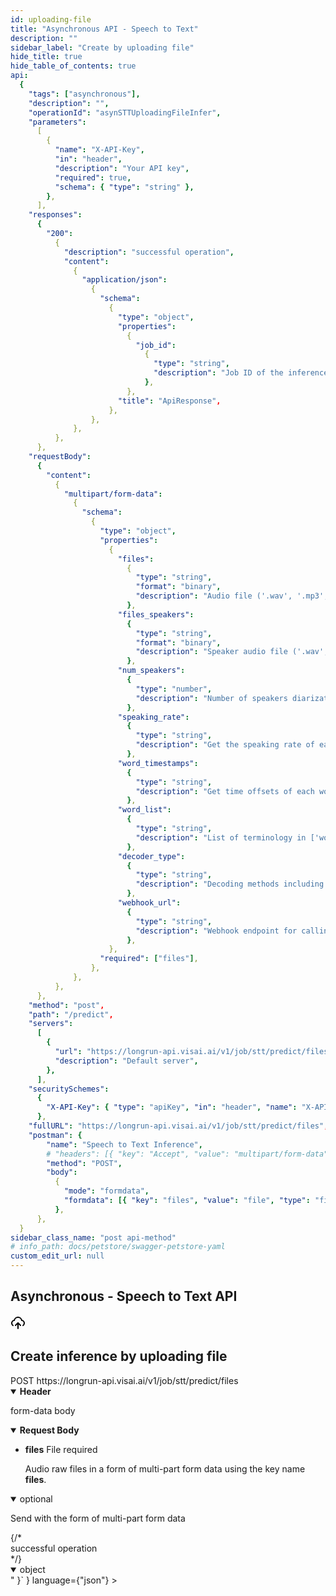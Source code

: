 ```yaml
---
id: uploading-file
title: "Asynchronous API - Speech to Text"
description: ""
sidebar_label: "Create by uploading file"
hide_title: true
hide_table_of_contents: true
api:
  {
    "tags": ["asynchronous"],
    "description": "",
    "operationId": "asynSTTUploadingFileInfer",
    "parameters":
      [
        {
          "name": "X-API-Key",
          "in": "header",
          "description": "Your API key",
          "required": true,
          "schema": { "type": "string" },
        },
      ],
    "responses":
      {
        "200":
          {
            "description": "successful operation",
            "content":
              {
                "application/json":
                  {
                    "schema":
                      {
                        "type": "object",
                        "properties":
                          {
                            "job_id":
                              {
                                "type": "string",
                                "description": "Job ID of the inference",
                              },
                          },
                        "title": "ApiResponse",
                      },
                  },
              },
          },
      },
    "requestBody":
      {
        "content":
          {
            "multipart/form-data":
              {
                "schema":
                  {
                    "type": "object",
                    "properties":
                      {
                        "files":
                          {
                            "type": "string",
                            "format": "binary",
                            "description": "Audio file ('.wav', '.mp3', '.ogg', and etc.)",
                          },
                        "files_speakers":
                          {
                            "type": "string",
                            "format": "binary",
                            "description": "Speaker audio file ('.wav', '.mp3', '.ogg', and etc.)",
                          },
                        "num_speakers":
                          {
                            "type": "number",
                            "description": "Number of speakers diarization in 1-4 speakers. (default: 1)",
                          },
                        "speaking_rate":
                          {
                            "type": "string",
                            "description": "Get the speaking rate of each transcription by settings true (default: false)",
                          },
                        "word_timestamps":
                          {
                            "type": "string",
                            "description": "Get time offsets of each word by settings true (default: false)",
                          },
                        "word_list":
                          {
                            "type": "string",
                            "description": "List of terminology in ['word_1', 'word_2', ...] format",
                          },
                        "decoder_type":
                          {
                            "type": "string",
                            "description": "Decoding methods including Greedy, BeamSearch, and LMBeamSearch (default: LMBeamSearch)",
                          },
                        "webhook_url":
                          {
                            "type": "string",
                            "description": "Webhook endpoint for calling once job status is completed",
                          },
                      },
                    "required": ["files"],
                  },
              },
          },
      },
    "method": "post",
    "path": "/predict",
    "servers":
      [
        {
          "url": "https://longrun-api.visai.ai/v1/job/stt/predict/files",
          "description": "Default server",
        },
      ],
    "securitySchemes":
      {
        "X-API-Key": { "type": "apiKey", "in": "header", "name": "X-API-Key" },
      },
    "fullURL": "https://longrun-api.visai.ai/v1/job/stt/predict/files",
    "postman": {
        "name": "Speech to Text Inference",
        # "headers": [{ "key": "Accept", "value": "multipart/form-data" }],
        "method": "POST",
        "body":
          {
            "mode": "formdata",
            "formdata": [{ "key": "files", "value": "file", "type": "file" }],
          },
      },
  }
sidebar_class_name: "post api-method"
# info_path: docs/petstore/swagger-petstore-yaml
custom_edit_url: null
---
```



## Asynchronous - Speech to Text API

<div
  style={{
    display: "flex",
    alignItems: "center",
    gap: "0.5rem",
    marginBottom: "1rem",
  }}
>
  <svg
    width="24"
    height="24"
    viewBox="0 0 24 24"
    fill="none"
    xmlns="http://www.w3.org/2000/svg"
  >
    <path
      d="M4 16.2422C2.79401 15.435 2 14.0602 2 12.5C2 10.1564 3.79151 8.23129 6.07974 8.01937C6.54781 5.17213 9.02024 3 12 3C14.9798 3 17.4522 5.17213 17.9203 8.01937C20.2085 8.23129 22 10.1564 22 12.5C22 14.0602 21.206 15.435 20 16.2422M8 16L12 12M12 12L16 16M12 12V21"
      stroke="black"
      stroke-width="2"
      stroke-linecap="round"
      stroke-linejoin="round"
    />
  </svg>
  <h2 style={{ marginBottom: "0" }}>Create inference by uploading file</h2>
</div>

<div className="custom-url-container">
  <span className="custom-method">POST</span>
  <span className="custom-url">https://longrun-api.visai.ai/v1/job/stt/predict/files</span>
</div>
<details style={{ marginBottom: "1rem" }} data-collapsed={false} open={true}>
  <summary style={{}}>
    <strong>Header</strong>
  </summary>
  <div>
    <ul>
      <ParamsItem
        className={"paramsItem"}
        param={{
          name: "X-API-Key",
          in: "header",
          description: "Your API key",
          required: true,
          schema: { type: "string" },
        }}
      ></ParamsItem>
    </ul>
  </div>
</details>
<MimeTabs>
  <TabItem label={"multipart/form-data"} value={"multipart/form-data-schema"}>
    <p style={{ marginLeft: "1rem", marginBottom: "0px", fontWeight: 500, fontSize: "12px" }}>form-data body</p>
    <details style={{}} data-collapsed={false} open={true}>
      <summary style={{ textAlign: "left" }}>
        <strong>Request Body</strong><br/>
      </summary>
      <div style={{ textAlign: "left", marginLeft: "1rem" }}></div>
      <ul style={{ marginLeft: "1rem" }}>
        <li>
          <div>
            <div>
              <strong>files</strong>
              <span style={{ opacity: "0.6" }}> File</span>
              <span
                style={{
                  color: "#FA383E",
                  marginLeft: "0.25rem",
                  fontWeight: "700",
                }}
              >
                required
              </span>
            </div>
            <p>Audio raw files in a form of multi-part form data using the key name <b>files</b>.</p>
          </div>
        </li>
      </ul>
    </details>
    <details
      style={{ marginBottom: "1rem" }}
      data-collapsed={false}
      open={true}
    >
      <summary style={{}}>
         <span style={{ opacity: "0.6" }}>optional</span>
         <p style={{ fontSize: "14px", opacity: "0.6" }}>Send with the form of multi-part form data</p>
      </summary>
      <div>
        <ul>
          <ParamsItem
            className={"paramsItem"}
            param={{
              name: "num_speakers",
              in: "query",
              description: "Number of speakers diarization in 1-4 speakers.",
              required: false,
              style: "form",
              schema: {
                type: "number",
                default: `1`,
              },
            }}
          ></ParamsItem>
          <ParamsItem
            className={"paramsItem"}
            param={{
              name: "speaking_rate",
              in: "query",
              description: "Get the speaking rate of each transcription for speech fluency analysis in the audio.",
              required: false,
              style: "form",
              schema: {
                type: "boolean",
                default: `false`,
              },
            }}
          ></ParamsItem>
          <ParamsItem
            className={"paramsItem"}
            param={{
              name: "word_timestamps",
              in: "query",
              description: "Get time offsets of each word that is recognized in the audio.",
              required: false,
              style: "form",
              schema: {
                type: "boolean",
                default: `false`,
              },
            }}
          ></ParamsItem>
          <ParamsItem
            className={"paramsItem"}
            param={{
              name: "word_list",
              in: "query",
              description: "List of terminology ['word_1', 'word_2', ...]",
              required: false,
              style: "form",
              schema: {
                type: "string[]",
                default: `[]`,
              },
            }}
          ></ParamsItem>
          <ParamsItem
            className={"paramsItem"}
            param={{
              name: "decoder_type",
              in: "query",
              description: "Decoding methods including `Greedy`, `BeamSearch`, and `LMBeamSearch`",
              required: false,
              style: "form",
              schema: {
                type: "string",
                default: `LMBeamSearch`,
              },
            }}
          ></ParamsItem>
        </ul>
      </div>
    </details>
  </TabItem>
</MimeTabs>
<div>
  <ApiTabs>
    <TabItem label={"200"} value={"200"}>
      {/* <div>successful operation</div> */}
      <div>
        <MimeTabs schemaType={"response"}>
          <TabItem label={"application/json"} value={"application/json"}>
            <SchemaTabs>
              <TabItem label={"Schema"} value={"Schema"}>
                 <details style={{}} data-collapsed={false} open={true}>
                  <summary style={{}}>
                    <span style={{ opacity: "0.6" }}> object</span>
                  </summary>
                  <div style={{ marginLeft: "1rem" }}>
                   <SchemaItem
                      collapsible={false}
                      name={"job_id"}
                      required={false}
                      schemaName={"string"}
                      schema={{
                        description: "Job ID of the inference",
                        title: "job_id",
                      }}
                    ></SchemaItem>
                  </div>
                </details>
              </TabItem>
              <TabItem
                label={"Example (from schema)"}
                value={"Example (from schema)"}
              >
                <ResponseSamples
                  responseExample={
                    `{
    "job_id": "<job-id>"
}`
                  }
                  language={"json"}
                ></ResponseSamples>
              </TabItem>
            </SchemaTabs>
          </TabItem>
        </MimeTabs>
      </div>
    </TabItem>

  </ApiTabs>
</div>
